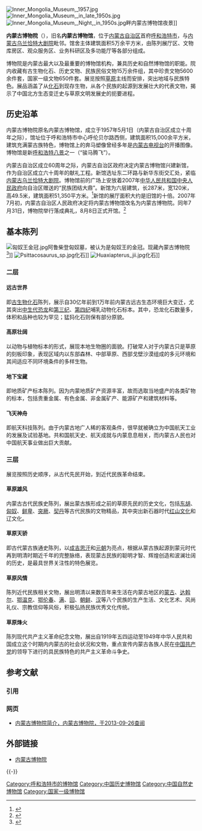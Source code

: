 {{Infobox Museum
|name       = 内蒙古博物院<br /><font size="-1">Inner Mongolia Museum</font>
|logo       =
|image      = Inner Mongolia Museum.JPG
|imagesize  = 250
|caption    = 
|前身       = 内蒙古博物馆
|map_type   = 
|coordinates = {{coord|40|50|17.88|N|111|43|52|E|type:landmark_region:CN|display=inline,title}}
|established = 1957年5月1日
|location    = [[呼和浩特市|呼和浩特市]]
|type        = [[国家一级博物馆|国家一级博物馆]]
|visitors    = 
|director    = 塔拉
|curator     = 
|website     = [http://www.nmgbwy.com/ 内蒙古博物院官网]
}}
[[File:Inner_Mongolia_Museum,_1957.jpg|thumb]]
[[File:Inner_Mongolia_Museum,_in_late_1950s.jpg|thumb]]
[[File:Inner_Mongolia_Museum,_Night,_in_1950s.jpg|thumb]]畔内蒙古博物馆夜景]]

'''内蒙古博物院'''（{{lang-en|Inner Mongolia Museum}}），旧名'''内蒙古博物馆'''，位于[[内蒙古自治区|内蒙古自治区]]首府[[呼和浩特市|呼和浩特市]]，与[[内蒙古乌兰恰特大剧院|内蒙古乌兰恰特大剧院]]毗邻。馆舍主体建筑面积5万余平方米，由陈列展厅区、文物库房区、观众服务区、业务科研区及多功能厅等各部分组成。

博物院是内蒙古最大以及最重要的博物馆机构，兼具历史和自然博物馆的职能。院内收藏有古生物化石、历史文物、民族民俗文物15万余件组，其中珍贵文物5600余件套，国家一级文物650件套。展览按照[[草原|草原]]主线而安排，突出地域与民族特色。展品涵盖了从[[化石|化石]]到现存生物，从各个民族的起源到发展壮大的代表文物，揭示了中国北方生态变迁史与草原文明发展史的扼要进程。

== 历史沿革 ==
{{see also|内蒙古自治区博物馆展厅大楼}}
内蒙古博物院原名内蒙古博物馆，成立于1957年5月1日（内蒙古自治区成立十周年之际），馆址位于呼和浩特市中心呼伦贝尔路西侧，建筑面积15,000余平方米，建筑充满蒙古族特色，博物馆上的奔马塑像曾经多年是[[内蒙古电视台|内蒙古电视台]]的开播图像。博物馆是新[[呼和浩特八景|呼和浩特八景]]之一（“骏马腾飞”）。

内蒙古自治区成立60周年之际，内蒙古自治区政府决定内蒙古博物馆兴建新馆，作为自治区成立六十周年的献礼工程。新馆选址东二环路与新华东街交汇处，紧临[[内蒙古乌兰恰特大剧院|内蒙古乌兰恰特大剧院]]。博物馆前的广场上安放着2007年[[中华人民共和国中央人民政府|中华人民共和国中央人民政府]]向自治区赠送的“民族团结大鼎”。新馆为六层建筑，长287米，宽120米，高49.5米，建筑面积51,350平方米。<ref>{{cite web|title=内蒙古博物馆|url=http://www.nmgcnt.com/nmgcylvztsjk/hhhts/jqjd/wz/200904/t20090424_6119.html|work=内蒙古文化信息网|publisher=内蒙古图书馆|accessdate=2013-12-25|archive-date=2019-09-07|archive-url=https://web.archive.org/web/20190907051416/http://www.nmgcnt.com/nmgcylvztsjk/hhhts/jqjd/wz/200904/t20090424_6119.html|dead-url=no}}</ref>新馆的展厅面积大约是旧馆的十倍。2007年7月初，内蒙古自治区人民政府决定将内蒙古博物馆改名为内蒙古博物院。同年7月31日，博物院举行落成典礼，8月8日正式开馆。<ref>{{cite news|title=内蒙古博物院将于8月8日正式对外开放|url=http://www.gov.cn/fwxx/ly/2007-08/01/content_702611.htm|accessdate=2013-12-25|newspaper=新华社|date=2007-08-01|archive-date=2018-10-15|archive-url=https://web.archive.org/web/20181015053200/http://www.gov.cn/fwxx/ly/2007-08/01/content_702611.htm|dead-url=no}}</ref>

== 基本陈列 ==
[[File:匈奴王金冠.jpg|thumb]]阿鲁柴登匈奴墓，被认为是匈奴王的金冠。现藏內蒙古博物院<ref>{{cite news |title=镇国之金银器 鹰顶金冠饰 |url=http://history.people.com.cn/n/2012/1225/c353708-20010466.html |accessdate=2018-10-21 |work=人民网-文史频道 |date=2012-12-25 |archive-date=2017-11-30 |archive-url=https://web.archive.org/web/20171130055521/http://history.people.com.cn/n/2012/1225/c353708-20010466.html |dead-url=no }}</ref>]]
[[File:Psittacosaurus_sp.jpg|thumb]]化石]]
[[File:Huaxiapterus_jii.jpg|thumb]]化石]]

=== 二层 ===
==== 远古世界 ====
即[[化石|古生物化石]]陈列，展示自30亿年前到1万年前内蒙古远古生态环境巨大变迁，尤其突出[[中生代|中生代]][[恐龙|恐龙]]和[[第三纪|第三纪]]、[[第四纪|第四纪]]哺乳动物化石标本。其中，恐龙化石数量多，体积和品种也较为罕见；猛犸化石则保有部分原貌。
==== 高原壮阔 ====
以动物与植物标本的形式，展现本地生物圈的面貌。打破常人对于内蒙古只是草原的刻板印象，表现区域内以东部森林、中部草原、西部戈壁沙漠组成的多元环境和其间适应不同环境条件的多样生物。
==== 地下宝藏 ====
即地质矿产标本陈列。因为内蒙地质矿产资源丰富，故而选取当地盛产的各类矿物的标本，包括贵重金属、有色金属、非金属矿产、能源矿产和建筑材料等。
==== 飞天神舟 ====
即航天科技陈列。由于内蒙古地广人稀的客观条件，很早就被确立为中国航天工业的发展及试验基地。共和国航天史、航天成就与内蒙息息相关，而内蒙古人民也对中国航天事业做出巨大贡献。
=== 三层 ===
展览按照历史顺序，从古代先民开始，到近代民族革命结束。
==== 草原雄风 ====
内蒙古古代民族史陈列，展出蒙古族形成之前的草原先民的历史文化，包括[[东胡|东胡]]、[[匈奴|匈奴]]、[[鲜卑|鲜卑]]、[[突厥|突厥]]、[[契丹|契丹]]等古代民族的文物精品，其中突出新石器时代[[红山文化|红山文化]]和辽文化。
==== 草原天骄 ====
即古代蒙古族通史陈列，以[[成吉思汗|成吉思汗]]和[[元朝|元朝]]为亮点，根据从蒙古族起源到蒙元时代再到明清时期近千年的完整脉络，表现蒙古民族的聪明才智、辉煌创造和波澜壮阔的历史，是最具世界关注性的特色展览。
==== 草原风情 ====
陈列近代民族相关文物，展出明清以来数百年来生活在内蒙古地区的[[蒙古族|蒙古]]、[[达斡尔族|达斡尔]]、[[鄂温克族|鄂温克]]、[[鄂伦春族|鄂伦春]]、[[满族|满]]、[[回族|回]]、[[朝鲜族|朝鲜]]、[[汉族|汉]]等八个民族的生产生活、文化艺术、风尚礼仪、宗教信仰等风俗，积极弘扬民族优秀文化传统。
==== 草原烽火 ====
陈列现代共产主义革命纪念文物，展出自1919年五四运动至1949年中华人民共和国成立这个时期内内蒙古的社会状况和文物，重点宣传内蒙古各族人民在[[中国共产党|中国共产党]]的领导下进行的具民族特色的共产主义革命斗争史。

== 参考文献 ==
=== 引用 ===
{{Reflist|2}}

=== 网页 ===
* [https://web.archive.org/web/20130902031823/http://www.nmgbwy.com/introduction.aspx 内蒙古博物院简介，内蒙古博物院，于2013-09-26查阅]

== 外部链接 ==
{{Commonscat|Inner Mongolia Museum}}
* [http://www.nmgbwy.com/ 内蒙古博物院] {{Wayback|url=http://www.nmgbwy.com/ |date=20201124031251 }}

{{-}}
{{中国国家一级博物馆}}

[[Category:呼和浩特市的博物馆|Category:呼和浩特市的博物馆]]
[[Category:中国历史博物馆|Category:中国历史博物馆]]
[[Category:中国自然史博物馆|Category:中国自然史博物馆]]
[[Category:国家一级博物馆|Category:国家一级博物馆]]